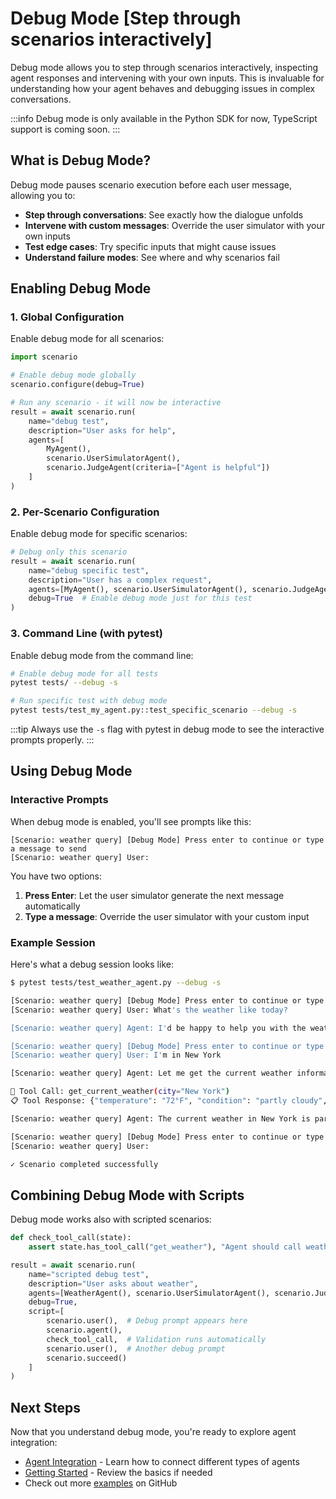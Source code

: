 # Debug Mode [Step through scenarios interactively]

Debug mode allows you to step through scenarios interactively, inspecting agent responses and intervening with your own inputs. This is invaluable for understanding how your agent behaves and debugging issues in complex conversations.

:::info
Debug mode is only available in the Python SDK for now, TypeScript support is coming soon.
:::

## What is Debug Mode?

Debug mode pauses scenario execution before each user message, allowing you to:

- **Step through conversations**: See exactly how the dialogue unfolds
- **Intervene with custom messages**: Override the user simulator with your own inputs
- **Test edge cases**: Try specific inputs that might cause issues
- **Understand failure modes**: See where and why scenarios fail

## Enabling Debug Mode

### 1. Global Configuration

Enable debug mode for all scenarios:

```python
import scenario

# Enable debug mode globally
scenario.configure(debug=True)

# Run any scenario - it will now be interactive
result = await scenario.run(
    name="debug test",
    description="User asks for help",
    agents=[
        MyAgent(),
        scenario.UserSimulatorAgent(),
        scenario.JudgeAgent(criteria=["Agent is helpful"])
    ]
)
```

### 2. Per-Scenario Configuration

Enable debug mode for specific scenarios:

```python
# Debug only this scenario
result = await scenario.run(
    name="debug specific test",
    description="User has a complex request",
    agents=[MyAgent(), scenario.UserSimulatorAgent(), scenario.JudgeAgent()],
    debug=True  # Enable debug mode just for this test
)
```

### 3. Command Line (with pytest)

Enable debug mode from the command line:

```bash
# Enable debug mode for all tests
pytest tests/ --debug -s

# Run specific test with debug mode
pytest tests/test_my_agent.py::test_specific_scenario --debug -s
```

:::tip
Always use the `-s` flag with pytest in debug mode to see the interactive prompts properly.
:::

## Using Debug Mode

### Interactive Prompts

When debug mode is enabled, you'll see prompts like this:

```
[Scenario: weather query] [Debug Mode] Press enter to continue or type a message to send
[Scenario: weather query] User:
```

You have two options:

1. **Press Enter**: Let the user simulator generate the next message automatically
2. **Type a message**: Override the user simulator with your custom input

### Example Session

Here's what a debug session looks like:

```bash
$ pytest tests/test_weather_agent.py --debug -s

[Scenario: weather query] [Debug Mode] Press enter to continue or type a message to send
[Scenario: weather query] User: What's the weather like today?

[Scenario: weather query] Agent: I'd be happy to help you with the weather! However, I need to know your location first. Could you please tell me what city or area you're asking about?

[Scenario: weather query] [Debug Mode] Press enter to continue or type a message to send
[Scenario: weather query] User: I'm in New York

[Scenario: weather query] Agent: Let me get the current weather information for New York.

🔧 Tool Call: get_current_weather(city="New York")
📋 Tool Response: {"temperature": "72°F", "condition": "partly cloudy", "humidity": "65%"}

[Scenario: weather query] Agent: The current weather in New York is partly cloudy with a temperature of 72°F and humidity at 65%. It's quite pleasant today! Is there anything specific about the weather you'd like to know more about?

[Scenario: weather query] [Debug Mode] Press enter to continue or type a message to send
[Scenario: weather query] User:

✓ Scenario completed successfully
```

## Combining Debug Mode with Scripts

Debug mode works also with scripted scenarios:

```python
def check_tool_call(state):
    assert state.has_tool_call("get_weather"), "Agent should call weather tool"

result = await scenario.run(
    name="scripted debug test",
    description="User asks about weather",
    agents=[WeatherAgent(), scenario.UserSimulatorAgent(), scenario.JudgeAgent()],
    debug=True,
    script=[
        scenario.user(),  # Debug prompt appears here
        scenario.agent(),
        check_tool_call,  # Validation runs automatically
        scenario.user(),  # Another debug prompt
        scenario.succeed()
    ]
)
```

## Next Steps

Now that you understand debug mode, you're ready to explore agent integration:

- [Agent Integration](/agent-integration) - Learn how to connect different types of agents
- [Getting Started](/introduction/getting-started) - Review the basics if needed
- Check out more [examples](https://github.com/langwatch/scenario/tree/main/python/examples) on GitHub
